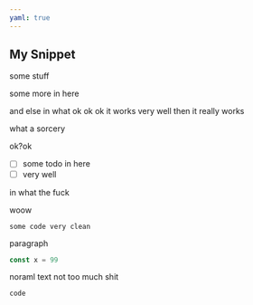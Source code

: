 ```yaml
---
yaml: true
---
```


## My Snippet

some stuff

some more in here

and else in what ok ok ok it works very well then it really works

what a sorcery

ok?ok

- [ ] some todo in here
- [ ] very well

in what the fuck

woow

```
some code very clean
```

paragraph

```js
const x = 99
```

noraml text not too much shit

```
code
```